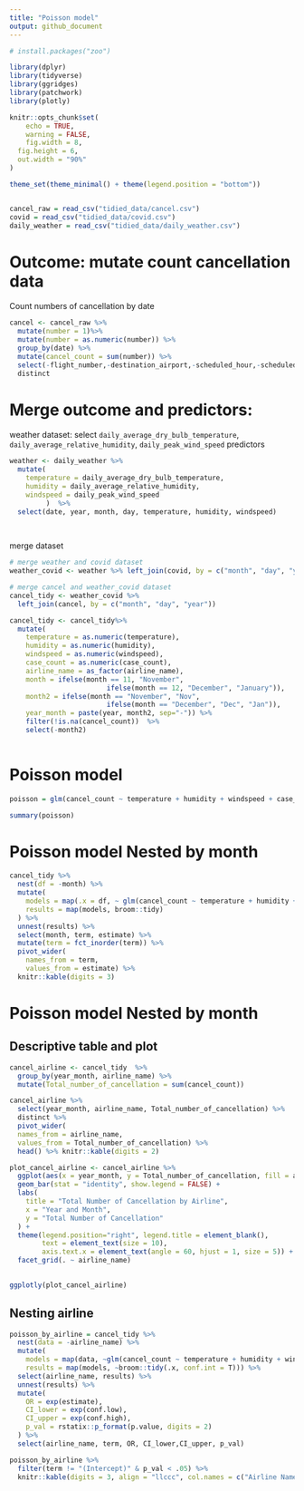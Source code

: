```yaml
---
title: "Poisson model"
output: github_document
---
```


```r
# install.packages("zoo")

library(dplyr)
library(tidyverse)
library(ggridges)
library(patchwork)
library(plotly)

knitr::opts_chunk$set(
	echo = TRUE,
	warning = FALSE,
	fig.width = 8, 
  fig.height = 6,
  out.width = "90%"
)

theme_set(theme_minimal() + theme(legend.position = "bottom"))


cancel_raw = read_csv("tidied_data/cancel.csv")
covid = read_csv("tidied_data/covid.csv")
daily_weather = read_csv("tidied_data/daily_weather.csv")

```

# Outcome: mutate count cancellation data
Count numbers of cancellation by date
```r
cancel <- cancel_raw %>% 
  mutate(number = 1)%>% 
  mutate(number = as.numeric(number)) %>% 
  group_by(date) %>% 
  mutate(cancel_count = sum(number)) %>% 
  select(-flight_number,-destination_airport,-scheduled_hour,-scheduled_departure_time,-scheduled_elapsed_time_minutes, -number) %>%
  distinct

```

# Merge outcome and predictors:

weather dataset: select `daily_average_dry_bulb_temperature`,  `daily_average_relative_humidity`, `daily_peak_wind_speed` predictors
```r
weather <- daily_weather %>% 
  mutate(
    temperature = daily_average_dry_bulb_temperature,
    humidity = daily_average_relative_humidity,
    windspeed = daily_peak_wind_speed
         )  %>% 
  select(date, year, month, day, temperature, humidity, windspeed) 
  
  
```

merge dataset 
```r
# merge weather and covid dataset
weather_covid <- weather %>% left_join(covid, by = c("month", "day", "year"))

```

```r


# merge cancel and weather_covid dataset
cancel_tidy <- weather_covid %>% 
  left_join(cancel, by = c("month", "day", "year")) 

cancel_tidy <- cancel_tidy%>% 
  mutate(
    temperature = as.numeric(temperature),
    humidity = as.numeric(humidity),
    windspeed = as.numeric(windspeed),
    case_count = as.numeric(case_count),
    airline_name = as_factor(airline_name),
    month = ifelse(month == 11, "November", 
                        ifelse(month == 12, "December", "January")),
    month2 = ifelse(month == "November", "Nov", 
                        ifelse(month == "December", "Dec", "Jan")),
    year_month = paste(year, month2, sep="-")) %>% 
    filter(!is.na(cancel_count))  %>% 
    select(-month2)
 
```

# Poisson model
```r
poisson = glm(cancel_count ~ temperature + humidity + windspeed + case_count,family = "poisson",data=cancel_tidy)

summary(poisson)
```

# Poisson model Nested by month
```r
cancel_tidy %>% 
  nest(df = -month) %>%
  mutate(
    models = map(.x = df, ~ glm(cancel_count ~ temperature + humidity + windspeed + case_count,family = "poisson", data = .x)),
    results = map(models, broom::tidy)
  ) %>% 
  unnest(results) %>% 
  select(month, term, estimate) %>% 
  mutate(term = fct_inorder(term)) %>% 
  pivot_wider(
    names_from = term, 
    values_from = estimate) %>% 
  knitr::kable(digits = 3)
```
# Poisson model Nested by month
## Descriptive table and plot
```r
cancel_airline <- cancel_tidy  %>%
  group_by(year_month, airline_name) %>%
  mutate(Total_number_of_cancellation = sum(cancel_count)) 

cancel_airline %>%
  select(year_month, airline_name, Total_number_of_cancellation) %>%
  distinct %>% 
  pivot_wider(
  names_from = airline_name, 
  values_from = Total_number_of_cancellation) %>%
  head() %>% knitr::kable(digits = 2)


```

```r
plot_cancel_airline <- cancel_airline %>%
  ggplot(aes(x = year_month, y = Total_number_of_cancellation, fill = airline_name)) +
  geom_bar(stat = "identity", show.legend = FALSE) +
  labs(
    title = "Total Number of Cancellation by Airline",
    x = "Year and Month",
    y = "Total Number of Cancellation"
  ) +
  theme(legend.position="right", legend.title = element_blank(),
        text = element_text(size = 10),
        axis.text.x = element_text(angle = 60, hjust = 1, size = 5)) +
  facet_grid(. ~ airline_name)

  
ggplotly(plot_cancel_airline)
```

## Nesting airline
```r
  
poisson_by_airline = cancel_tidy %>%
  nest(data = -airline_name) %>% 
  mutate(
    models = map(data, ~glm(cancel_count ~ temperature + humidity + windspeed + case_count, family = "poisson", data = .x)),
    results = map(models, ~broom::tidy(.x, conf.int = T))) %>% 
  select(airline_name, results) %>% 
  unnest(results) %>% 
  mutate(
    OR = exp(estimate),
    CI_lower = exp(conf.low),
    CI_upper = exp(conf.high),
    p_val = rstatix::p_format(p.value, digits = 2)
  ) %>% 
  select(airline_name, term, OR, CI_lower,CI_upper, p_val) 

poisson_by_airline %>% 
  filter(term != "(Intercept)" & p_val < .05) %>% 
  knitr::kable(digits = 3, align = "llccc", col.names = c("Airline Name", "Terms", "Estimated adjusted OR", "CI lower bound", "CI upper bound", "P-value"))
```

